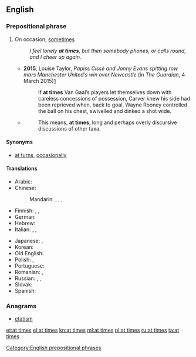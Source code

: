 ==English==

===Prepositional phrase===
{{head|en|prepositional phrase|head=[[at]] [[times]]}}

# {{context|idiomatic|lang=en}} On occasion, [[sometimes]]
#: ''I feel lonely '''at times''', but then somebody phones, or calls round, and I cheer up again.''
#* '''2015''', Louise Taylor, ''Papiss Cissé and Jonny Evans spitting row mars Manchester United’s win over Newcastle'' (in ''The Guardian'', 4 March 2015)[http://www.theguardian.com/football/2015/mar/04/newcastle-united-manchester-united-premier-league-match-report]
#*: If '''at times''' Van Gaal’s players let themselves down with careless concessions of possession, Carver knew his side had been reprieved when, back to goal, Wayne Rooney controlled the ball on his chest, swivelled and dinked a shot wide.
#* {{RQ:Schuster Hepaticae V|viii}}
#*: This means, '''at times''', long and perhaps overly discursive discussions of other taxa.

====Synonyms====
* [[at turns]], [[occasionally]]

====Translations====
{{trans-top|on occasion, sometimes}}
* Arabic: {{t|ar|أَحْيَانًا}}
* Chinese:
*: Mandarin: {{t+|cmn|有時|sc=Hani}}, {{t+|cmn|有时|tr=yǒushí|sc=Hani}}, {{t+|cmn|有時候|sc=Hani}}, {{t+|cmn|有时候|tr=yǒushíhou|sc=Hani}}
* Finnish: {{t+|fi|ajoittain}}, {{t+|fi|välillä}}, {{t+|fi|joskus}}
* German: {{t+|de|zeitweise}}
* Hebrew: {{t+|he|לִפְעָמִים|tr=lif'`amím}}
* Italian: {{t|it|a volte}}, {{t+|it|talvolta}}, {{t|it|di quando in quando}}
{{trans-mid}}
* Japanese: {{t+|ja|時時|tr=ときどき, tokidoki}}, {{t+|ja|時々|tr=ときどき, tokidoki}}
* Korean: {{t+|ko|자주|sc=Hang}}
* Old English: {{t|ang|hwilum}}
* Polish: {{t+|pl|niekiedy}}, {{t+|pl|czasami}}
* Portuguese: {{t+|pt|às vezes}}
* Romanian: {{t+|ro|câteodată}}, {{t+|ro|uneori}}
* Russian: {{t+|ru|иногда́}}, {{t+|ru|времена́ми}}, {{t+|ru|подча́с}}
* Slovak: {{t|sk|občas}}
* Spanish: {{t+|es|a veces}}
{{trans-bottom}}

===Anagrams===
* [[etatism#English|etatism]]

[[Category:English prepositional phrases]]

[[et:at times]]
[[el:at times]]
[[kn:at times]]
[[ml:at times]]
[[pl:at times]]
[[ru:at times]]
[[ta:at times]]